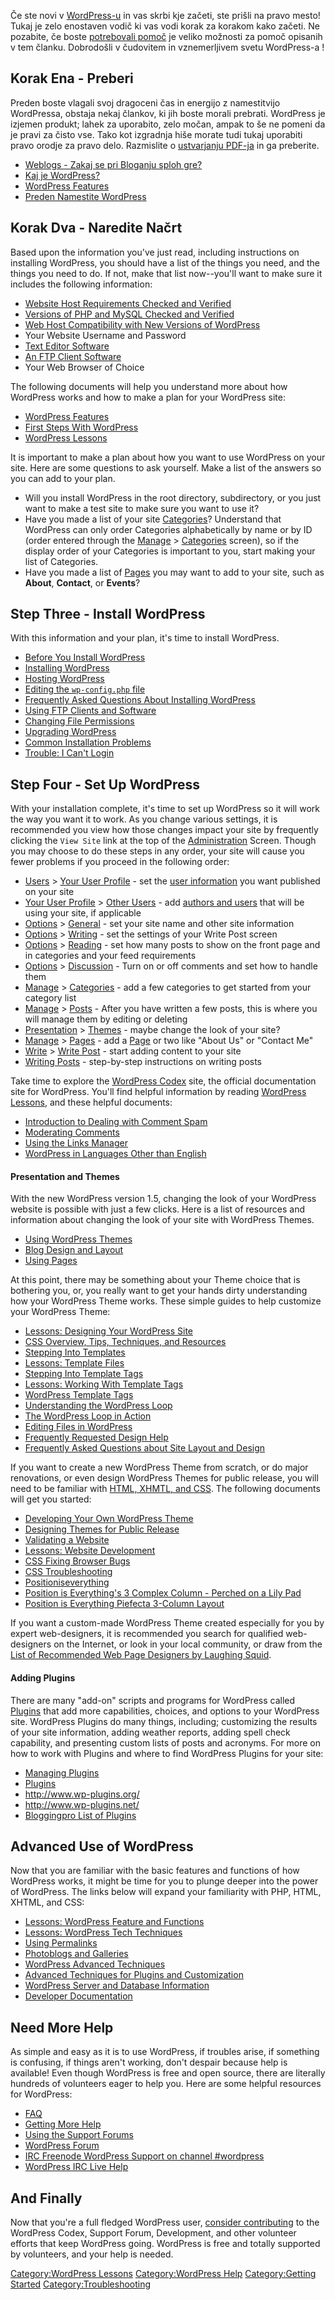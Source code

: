 {{Draft}}
{{Languages|
{{en|New To WordPress - Where to Start}}
{{ar|جديد على ووردبرس - من أين تبدأ}}
{{es|Nuevo en WordPress - Por dónde empezar}}
{{fi|Uusi Wordpressissä - mistä aloittaa}}
{{fr|Nouveau sur WordPress - Ou commencer}}
{{it|Nuovo su WordPress - Da dove iniziare}}
{{ja|New_To_WordPress_-_Where_to_Start}}
{{ka|WordPress დამწყებთათვის — რითი დავიწყოთ}}
{{ko|New To WordPress - Where to Start}}
{{mk|WordPress_почетник_-_Од_каде_да_почнам}}
{{mya|New_To_WordPress_-_Where_to_Start}}
{{nl|Maak kennis met WordPress &#8211; Een goed begin}}
{{pt-br|Novo no WordPress - por onde começar}}
{{ro|Prima tangent,a( cu WordPress — Cu ce sa( începi}}
{{ru|Новичкам в WordPress — С чего начать}}
{{sk|New To WordPress - Where to Start}}
{{sl|New To WordPress - Where to Start}}
{{th|มือใหม่กับเวิร์ดเพรส_-_เริ่มใช้ยังไง}}
{{zh-cn|WordPress 新手 - 如何开始}}
{{zh-tw|WordPress 新手 - 如何開始}}
}}
Če ste novi v [http://www.wordpress.org/ WordPress-u] in vas skrbi kje začeti, ste prišli na pravo mesto!  Tukaj je zelo enostaven vodič ki vas vodi korak za korakom kako začeti. Ne pozabite, če boste [[#Need More Help|potrebovali pomoč]] je veliko možnosti za pomoč opisanih v tem članku. Dobrodošli v čudovitem in vznemerljivem svetu WordPress-a !

<!-- put this in storage for now -- After installing WordPress and going through the following process step-by-step, consider making your first plugin installation the [http://asymptomatic.net/2005/07/20/1765/codex-searcher/ Codex and Forum Searcher Plugin]. It allows you to search both the WordPress Codex and [http://www.wordpress.org/support WordPress Support Forum] from your WordPress Administration Panels. Click on one of the search results and the page will open in a new window or tab so you can have the article or discussion open while working on WordPress. This will make your transition to WordPress a much gentler one with information right at your finger tips.-->
==Korak Ena - Preberi==

Preden boste vlagali svoj dragoceni čas in energijo z namestitvijo WordPressa, obstaja nekaj člankov, ki jih boste morali prebrati. WordPress je izjemen produkt; lahek za uporabito, zelo močan, ampak to še ne pomeni da je pravi za čisto vse. Tako kot izgradnja hiše morate tudi tukaj uporabiti pravo orodje za pravo delo. Razmislite o [[Creating a PDF of a Codex Article|ustvarjanju PDF-ja]] in ga preberite.

* [[Introduction to Blogging| Weblogs - Zakaj se pri Bloganju sploh gre?]]
* [[WordPress| Kaj je WordPress?]]
* [[WordPress Features]]
* [[sl:Before You Install|Preden Namestite WordPress]]

==Korak Dva - Naredite Načrt==

Based upon the information you've just read, including instructions on installing WordPress, you should have a list of the things you need, and the things you need to do.  If not, make that list now--you'll want to make sure it includes the following information:

* [[Hosting_WordPress|Website Host Requirements Checked and Verified]]
* [[Hosting_WordPress|Versions of PHP and MySQL Checked and Verified]]
* [[Core_Update_Host_Compatibility|Web Host Compatibility with New Versions of WordPress]]
* Your Website Username and Password
* [[Glossary#Text editor|Text Editor Software]]
* [[FTP_Clients|An FTP Client Software]]
* Your Web Browser of Choice

The following documents will help you understand more about how WordPress works and how to make a plan for your WordPress site:

* [[WordPress Features]]
* [[First Steps With WordPress]]
* [[WordPress Lessons]]

It is important to make a plan about how you want to use WordPress on your site.  Here are some questions to ask yourself.  Make a list of the answers so you can add to your plan.

* Will you install WordPress in the root directory, subdirectory, or you just want to make a test site to make sure you want to use it?
* Have you made a list of your site [[Glossary#C|Categories]]? Understand that WordPress can only order Categories alphabetically by name or by ID (order entered through the [[Administration_Panels#Manage - Change your content|Manage]] > [[Administration_Panels#Categories|Categories]] screen), so if the display order of your Categories is important to you, start making your list of Categories. 
* Have you made a list of [[Pages]] you may want to add to your site, such as '''About''', '''Contact''', or '''Events'''?

==Step Three - Install WordPress==

With this information and your plan, it's time to install WordPress.

* [[Before You Install|Before You Install WordPress]]
* [[Installing WordPress]]
* [[Hosting WordPress]]
* [[Editing_wp-config.php|Editing the <tt>wp-config.php</tt> file]]
* [[FAQ Installation|Frequently Asked Questions About Installing WordPress]]
* [[FTP Clients|Using FTP Clients and Software]]
* [[Changing File Permissions]]
* [[Upgrading WordPress]]
* [[Installing WordPress#Common Installation Problems|Common Installation Problems]]
* [[Login Trouble|Trouble: I Can't Login]]

==Step Four - Set Up WordPress==

With your installation complete, it's time to set up WordPress so it will work the way you want it to work.  As you change various settings, it is recommended you view how those changes impact your site by frequently clicking the <tt>View Site</tt> link at the top of the [[Administration_Panels|Administration]] Screen.  Though you may choose to do these steps in any order, your site will cause you fewer problems if you proceed in the following order:

* [[Administration_Panels#Users_-_Your_Blogging_Family|Users]] > [[Administration_Panels#Your_Profile|Your User Profile]] - set the [[Registered User Features|user information]] you want published on your site
* [[Administration_Panels#Your_Profile|Your User Profile]] > [[Administration_Panels#Authors_.26_Users|Other Users]] - add [[User Levels|authors and users]] that will be using your site, if applicable
* [[Administration_Panels#Options - Configuration Settings|Options]] > [[Administration_Panels#General|General]] - set your site name and other site information
* [[Administration_Panels#Options - Configuration Settings|Options]] > [[Administration_Panels#Writing|Writing]] - set the settings of your Write Post screen
* [[Administration_Panels#Options - Configuration Settings|Options]] > [[Administration_Panels#Reading|Reading]] - set how many posts to show on the front page and in categories and your feed requirements
* [[Administration_Panels#Options - Configuration Settings|Options]] > [[Administration_Panels#Discussion|Discussion]] - Turn on or off comments and set how to handle them
* [[Administration_Panels#Manage - Change your content|Manage]] > [[Administration_Panels#Categories|Categories]] - add a few categories to get started from your category list
* [[Administration_Panels#Manage - Change your content|Manage]] > [[Administration_Panels#Posts|Posts]] - After you have written a few posts, this is where you will manage them by editing or deleting
* [[Administration_Panels#Presentation - Change the Look of your Blog|Presentation]] > [[Using Themes|Themes]] - maybe change the look of your site?
* [[Administration_Panels#Manage - Change your content|Manage]] > [[Administration_Panels#Pages|Pages]] - add a [[Pages|Page]] or two like "About Us" or "Contact Me"
* [[Administration_Panels#Write - Make some content|Write]] > [[Administration_Panels#Write Post|Write Post]] - start adding content to your site
* [[Writing Posts]] - step-by-step instructions on writing posts

Take time to explore the [[Main Page|WordPress Codex]] site, the official documentation site for WordPress.  You'll find helpful information by reading [[WordPress Lessons]],  and these helpful documents:

* [[Comment Spam|Introduction to Dealing with Comment Spam]]
* [[Comment Moderation|Moderating Comments]]
* [[Links Manager|Using the Links Manager]]
* [[Localization|WordPress in Languages Other than English]]

====Presentation and Themes====

With the new WordPress version 1.5, changing the look of your WordPress website is possible with just a few clicks.  Here is a list of resources and information about changing the look of your site with WordPress Themes.

* [[Using Themes|Using WordPress Themes]]
* [[Blog Design and Layout]]
* [[Pages|Using Pages]]

At this point, there may be something about your Theme choice that is bothering you, or, you really want to get your hands dirty understanding how your WordPress Theme works. These simple guides to help customize your WordPress Theme:

* [[WordPress Lessons#Designing Your WordPress Site|Lessons: Designing Your WordPress Site]]
* [[CSS|CSS Overview, Tips, Techniques, and Resources]]
* [[Stepping Into Templates]]
* [[WordPress Lessons#Templates|Lessons: Template Files]]
* [[Stepping Into Template Tags]]
* [[WordPress Lessons#Template Tags|Lessons: Working With Template Tags]]
* [[Template Tags|WordPress Template Tags]]
* [[The Loop|Understanding the WordPress Loop]]
* [[The Loop in Action|The WordPress Loop in Action]]
* [[Editing Files|Editing Files in WordPress]]
* [[Blog Design and Layout# Frequently Requested Design Help|Frequently Requested Design Help]]
* [[FAQ_Layout and Design| Frequently Asked Questions about Site Layout and Design]]

If you want to create a new WordPress Theme from scratch, or do major renovations, or even design WordPress Themes for public release, you will need to be familiar with [[Know Your Sources|HTML, XHMTL, and CSS]].  The following documents will get you started:

* [[Theme Development|Developing Your Own WordPress Theme]]
* [[Designing Themes for Public Release]]
* [[Validating a Website]]
* [[WordPress Lessons#Website Development|Lessons: Website Development]]
* [[CSS Fixing Browser Bugs]]
* [[CSS Troubleshooting]]
* [http://www.positioniseverything.net/ Positioniseverything]
* [http://www.positioniseverything.net/guests/3colcomplex.html Position is Everything's 3 Complex Column - Perched on a Lily Pad]
* [http://www.positioniseverything.net/piefecta-rigid.html Position is Everything Piefecta 3-Column Layout]

If you want a custom-made WordPress Theme created especially for you by expert web-designers, it is recommended you search for qualified web-designers on the Internet, or look in your local community, or draw from the [http://laughingsquid.net/faq/webdesigners.php List of Recommended Web Page Designers by Laughing Squid].

====Adding Plugins====

There are many "add-on" scripts and programs for WordPress called [[Plugins]] that add more capabilities, choices, and options to your WordPress site.  WordPress Plugins do many things, including; customizing the results of your site information, adding weather reports, adding spell check capability, and presenting custom lists of posts and acronyms. For more on how to work with Plugins and where to find WordPress Plugins for your site:

* [[Managing Plugins]]
* [[Plugins]]
* [http://www.wp-plugins.org/ http://www.wp-plugins.org/]
* [http://www.wp-plugins.net/ http://www.wp-plugins.net/]
* [http://www.bloggingpro.com/archives/category/wordpress-plugins/ Bloggingpro List of Plugins]

==Advanced Use of WordPress==

Now that you are familiar with the basic features and functions of how WordPress works, it might be time for you to plunge deeper into the power of WordPress.  The links below will expand your familiarity with PHP, HTML, XHTML, and CSS:

* [[WordPress Lessons#Features and Functions|Lessons: WordPress Feature and Functions]]
* [[WordPress Lessons#WordPress Tech|Lessons: WordPress Tech Techniques]]
* [[Using Permalinks]]
* [[Photoblogs and Galleries]]
* [[Advanced Topics#WordPress Advanced Techniques|WordPress Advanced Techniques]]
* [[Advanced Topics# WordPress Plugins and Customization|Advanced Techniques for Plugins and Customization]]
* [[Advanced Topics#Server and Database Information|WordPress Server and Database Information]]
* [[Developer Documentation]]

==Need More Help==

As simple and easy as it is to use WordPress, if troubles arise, if something is confusing, if things aren't working, don't despair because help is available!  Even though WordPress is free and open source, there are literally hundreds of volunteers eager to help you.  Here are some helpful resources for WordPress:

* [[FAQ]]
* [[Getting More Help]]
* [[Using the Support Forums]]
* [http://www.wordpress.org/support WordPress Forum]
* [[IRC|IRC Freenode WordPress Support on channel #wordpress]]
* [[WordPress IRC Live Help]]

==And Finally==

Now that you're a full fledged WordPress user, [[Codex:Community_Portal|consider contributing]] to the WordPress Codex, Support Forum, Development, and other volunteer efforts that keep WordPress going. WordPress is free and totally supported by volunteers, and your help is needed.
 

[[Category:WordPress Lessons]]
[[Category:WordPress Help]]
[[Category:Getting Started]]
[[Category:Troubleshooting]]